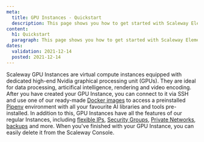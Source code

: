 ```yaml
---
meta:
  title: GPU Instances - Quickstart
  description: This page shows you how to get started with Scaleway Elements GPU Instances.
content:
  h1: Quickstart
  paragraph: This page shows you how to get started with Scaleway Elements GPU Instances.
dates:
  validation: 2021-12-14
  posted: 2021-12-14
---
```


Scaleway GPU Instances are virtual compute instances equipped with dedicated high-end Nvidia graphical processing unit (GPUs). They are ideal for data processing, articifical intelligence, rendering and video encoding. After you have created your GPU Instance, you can connect to it via SSH and use one of our ready-made [Docker images](/compute/gpu/how-to/use-gpu-with-docker) to access a preinstalled [Pipenv](/compute/gpu/how-to/use-gpu-with-docker) environment with all your favourite AI libraries and tools pre-installed. In addition to this, GPU Instances have all the features of our regular Instances, including [flexible IPs](/compute/instances/how-to/use-flexips/), [Security Groups](/compute/instances/how-to/use-security-groups/), [Private Networks](/compute/instances/how-to/use-private-networks/), [backups](/compute/instances/how-to/create-a-backup/) and more. When you've finished with your GPU Instance, you can easily delete it from the Scaleway Console.